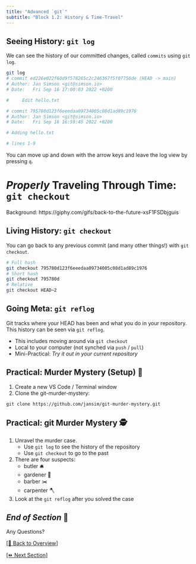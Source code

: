 ```yaml
---
title: "Advanced `git`"
subtitle: "Block 1.2: History & Time-Travel"
---
```


## Seeing History: `git log`

We can see the history of our committed changes, called `commits` using `git log`.

```bash
git log
# commit ed226e022f60d9f578265c2c246367f5f07756de (HEAD -> main)
# Author: Jan Simson <git@simson.io>
# Date:   Fri Sep 16 17:00:03 2022 +0200

#     Edit hello.txt

# commit 795780d123f6eeedaa09734005c08d1ad89c1976
# Author: Jan Simson <git@simson.io>
# Date:   Fri Sep 16 16:59:45 2022 +0200

# Adding hello.txt

# lines 1-9
```

You can move up and down with the arrow keys and leave the log view by pressing `q`.

# *Properly* Traveling Through Time: <br> `git checkout`  {background-color="black" background-opacity="0.5" background-image="images/backgrounds/back-to-the-future-travel.gif"}

::: attribution
Background: https://giphy.com/gifs/back-to-the-future-xsF1FSDbjguis
:::

## Living History: `git checkout`

You can go back to any previous commit (and many other things!) with `git checkout`.

```bash
# Full hash
git checkout 795780d123f6eeedaa09734005c08d1ad89c1976
# Short hash
git checkout 795780d
# Relative
git checkout HEAD~2
```

## Going Meta: `git reflog`

Git tracks where your HEAD has been and what you do in your repository. This history can be seen via `git reflog`.

- This includes moving around via `git checkout`
- Local to your computer (not synched via `push` / `pull`)
- Mini-Practical: *Try it out in your current repository*

## Practical: Murder Mystery (Setup) 👮 {background-color="black"  background-opacity="0.3" background-image="images/backgrounds/murder-mystery.jpg"}

::: {.nonincremental}

1. Create a new VS Code / Terminal window
2. Clone the git-murder-mystery:

:::

`git clone https://github.com/jansim/git-murder-mystery.git`

## Practical: git Murder Mystery 🕵️ {background-color="black"  background-opacity="0.3" background-image="images/backgrounds/murder-mystery.jpg"}

1. Unravel the murder case.
   - Use `git log` to see the history of the repository
   - Use `git checkout` to go to the past
2. There are four suspects:
   - butler 🛎️
   - gardener 🌳
   - barber ✂️
   - carpenter 🪓
3. Look at the `git reflog` after you solved the case

## *End of Section* 🎉 {background-color="black"}

:::{.r-fit-text}
Any Questions?
:::

[[🏡 Back to Overview]](./index.html)

[[⏩️ Next Section]](./1.3-branches_merging.html) 
